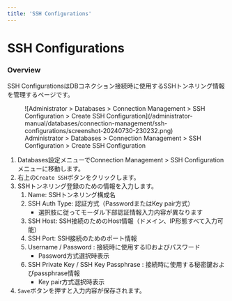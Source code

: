 ```yaml
---
title: 'SSH Configurations'
---
```


# SSH Configurations

### Overview

SSH ConfigurationsはDBコネクション接続時に使用するSSHトンネリング情報を管理するページです。

<figure data-layout="center" data-align="center">
![Administrator &gt; Databases &gt; Connection Management &gt; SSH Configuration &gt; Create SSH Configuration](/administrator-manual/databases/connection-management/ssh-configurations/screenshot-20240730-230232.png)
<figcaption>
Administrator &gt; Databases &gt; Connection Management &gt; SSH Configuration &gt; Create SSH Configuration
</figcaption>
</figure>


1. Databases設定メニューでConnection Management &gt; SSH Configurationメニューに移動します。
2. 右上の`Create SSH`ボタンをクリックします。
3. SSHトンネリング登録のための情報を入力します。
   1. Name: SSHトンネリング構成名
   2. SSH Auth Type: 認証方式（PasswordまたはKey pair方式）
      * 選択肢に従ってモーダル下部認証情報入力内容が異なります
   3. SSH Host: SSH接続のためのHost情報（ドメイン、IP形態すべて入力可能）
   4. SSH Port: SSH接続のためのポート情報
   5. Username / Password : 接続時に使用するIDおよびパスワード
      * Password方式選択時表示
   6. SSH Private Key / SSH Key Passphrase : 接続時に使用する秘密鍵およびpassphrase情報
      * Key pair方式選択時表示
4. `Save`ボタンを押すと入力内容が保存されます。
